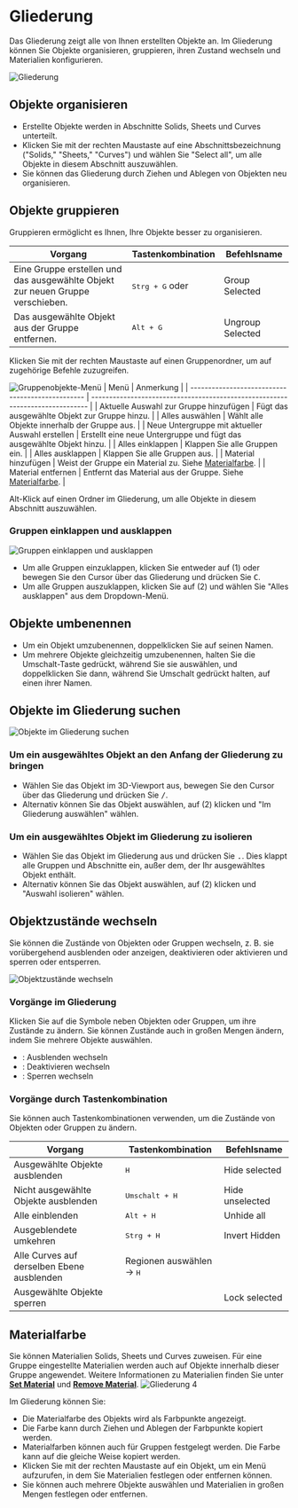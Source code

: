 
# Gliederung

Das Gliederung zeigt alle von Ihnen erstellten Objekte an. Im Gliederung können Sie Objekte organisieren, gruppieren, ihren Zustand wechseln und Materialien konfigurieren.

![Gliederung](/img/outliner-001.png)
## Objekte organisieren

- Erstellte Objekte werden in Abschnitte Solids, Sheets und Curves unterteilt.
- Klicken Sie mit der rechten Maustaste auf eine Abschnittsbezeichnung ("Solids," "Sheets," "Curves") und wählen Sie "Select all", um alle Objekte in diesem Abschnitt auszuwählen.
- Sie können das Gliederung durch Ziehen und Ablegen von Objekten neu organisieren.

## Objekte gruppieren

Gruppieren ermöglicht es Ihnen, Ihre Objekte besser zu organisieren.

| Vorgang                                                                        | Tastenkombination                                                  | Befehlsname      |
| ------------------------------------------------------------------------------ | ------------------------------------------------------------------ | ---------------- |
| Eine Gruppe erstellen und das ausgewählte Objekt zur neuen Gruppe verschieben. | <kbd>Strg + G</kbd> oder <ButtonIcon type="outliner-gruop-icon" /> | Group Selected   |
| Das ausgewählte Objekt aus der Gruppe entfernen.                               | <kbd>Alt + G</kbd>                                                 | Ungroup Selected |

Klicken Sie mit der rechten Maustaste auf einen Gruppenordner, um auf zugehörige Befehle zuzugreifen.

![Gruppenobjekte-Menü](/img/outliner-group-objects-menu.png)
| Menü                                             | Anmerkung                                                                     |
| ------------------------------------------------ | ----------------------------------------------------------------------------- |
| Aktuelle Auswahl zur Gruppe hinzufügen           | Fügt das ausgewählte Objekt zur Gruppe hinzu.                                 |
| Alles auswählen                                  | Wählt alle Objekte innerhalb der Gruppe aus.                                  |
| Neue Untergruppe mit aktueller Auswahl erstellen | Erstellt eine neue Untergruppe und fügt das ausgewählte Objekt hinzu.         |
| Alles einklappen                                 | Klappen Sie alle Gruppen ein.                                                 |
| Alles ausklappen                                 | Klappen Sie alle Gruppen aus.                                                 |
| Material hinzufügen                              | Weist der Gruppe ein Material zu. Siehe [Materialfarbe](#material-color).     |
| Material entfernen                               | Entfernt das Material aus der Gruppe. Siehe [Materialfarbe](#material-color). |

Alt-Klick auf einen Ordner im Gliederung, um alle Objekte in diesem Abschnitt auszuwählen.

### Gruppen einklappen und ausklappen

![Gruppen einklappen und ausklappen](/img/outliner-collapse-expand.png)

- Um alle Gruppen einzuklappen, klicken Sie entweder auf (1) oder bewegen Sie den Cursor über das Gliederung und drücken Sie <kbd>C</kbd>.
- Um alle Gruppen auszuklappen, klicken Sie auf (2) und wählen Sie "Alles ausklappen" aus dem Dropdown-Menü.

## Objekte umbenennen

- Um ein Objekt umzubenennen, doppelklicken Sie auf seinen Namen.
- Um mehrere Objekte gleichzeitig umzubenennen, halten Sie die Umschalt-Taste gedrückt, während Sie sie auswählen, und doppelklicken Sie dann, während Sie Umschalt gedrückt halten, auf einen ihrer Namen.

## Objekte im Gliederung suchen

![Objekte im Gliederung suchen](/img/outliner-collapse-expand.png)

### Um ein ausgewähltes Objekt an den Anfang der Gliederung zu bringen

- Wählen Sie das Objekt im 3D-Viewport aus, bewegen Sie den Cursor über das Gliederung und drücken Sie <kbd>/</kbd>.
- Alternativ können Sie das Objekt auswählen, auf (2) klicken und "Im Gliederung auswählen" wählen.

### Um ein ausgewähltes Objekt im Gliederung zu isolieren

- Wählen Sie das Objekt im Gliederung aus und drücken Sie <kbd>.</kbd>. Dies klappt alle Gruppen und Abschnitte ein, außer dem, der Ihr ausgewähltes Objekt enthält.
- Alternativ können Sie das Objekt auswählen, auf (2) klicken und "Auswahl isolieren" wählen.

## Objektzustände wechseln

Sie können die Zustände von Objekten oder Gruppen wechseln, z. B. sie vorübergehend ausblenden oder anzeigen, deaktivieren oder aktivieren und sperren oder entsperren.

![Objektzustände wechseln](/img/toggle-object-states.png)

### Vorgänge im Gliederung

Klicken Sie auf die Symbole neben Objekten oder Gruppen, um ihre Zustände zu ändern. Sie können Zustände auch in großen Mengen ändern, indem Sie mehrere Objekte auswählen.

- <ButtonIcon type="button-outliner-hide" double="true" />: Ausblenden wechseln
- <ButtonIcon type="button-outliner-disable" double="true" /> : Deaktivieren wechseln
- <ButtonIcon type="button-outliner-disable-selection" double="true"  /> : Sperren wechseln

### Vorgänge durch Tastenkombination

Sie können auch Tastenkombinationen verwenden, um die Zustände von Objekten oder Gruppen zu ändern.

| Vorgang                                    | Tastenkombination                  | Befehlsname     |
| ------------------------------------------ | ---------------------------------- | --------------- |
| Ausgewählte Objekte ausblenden             | <kbd>H</kbd>                       | Hide selected   |
| Nicht ausgewählte Objekte ausblenden       | <kbd>Umschalt + H</kbd>            | Hide unselected |
| Alle einblenden                            | <kbd>Alt + H</kbd>                 | Unhide all      |
| Ausgeblendete umkehren                     | <kbd>Strg + H</kbd>                | Invert Hidden   |
| Alle Curves auf derselben Ebene ausblenden | Regionen auswählen -> <kbd>H</kbd> |                 |
| Ausgewählte Objekte sperren                |                                    | Lock selected   |

## Materialfarbe

Sie können Materialien Solids, Sheets und Curves zuweisen. Für eine Gruppe eingestellte Materialien werden auch auf Objekte innerhalb dieser Gruppe angewendet.
Weitere Informationen zu Materialien finden Sie unter [**Set Material**](../common/set-material) und [**Remove Material**](../common/remove-material).
![Gliederung 4](/img/outliner-04.png)

Im Gliederung können Sie:

- Die Materialfarbe des Objekts wird als Farbpunkte angezeigt.
- Die Farbe kann durch Ziehen und Ablegen der Farbpunkte kopiert werden.
- Materialfarben können auch für Gruppen festgelegt werden. Die Farbe kann auf die gleiche Weise kopiert werden.
- Klicken Sie mit der rechten Maustaste auf ein Objekt, um ein Menü aufzurufen, in dem Sie Materialien festlegen oder entfernen können.
- Sie können auch mehrere Objekte auswählen und Materialien in großen Mengen festlegen oder entfernen.
